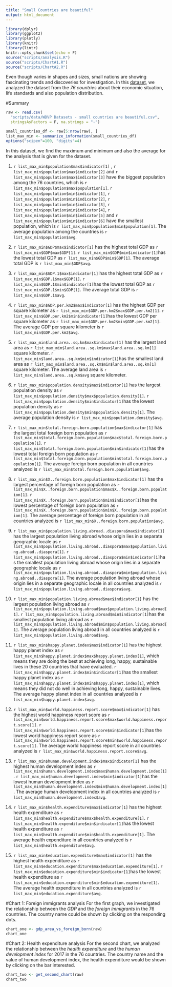 ```yaml
---
title: "Small Countries are beautiful"
output: html_document
---
```


```r
library(dplyr)
library(ggplot2)
library(plotly)
library(knitr)
library(lintr)
knitr::opts_chunk$set(echo = F)
source("scripts/analysis.R")
source("scripts/Chart#1.R")
source("scripts/Chart#2.R")
```

Even though varies in shapes and sizes, small nations are showing fascinating trends and discoveries for investigation. In this [dataset](https://docs.google.com/spreadsheets/d/11LhOlwsloUuA495r-04IDwciMqNrLwWGpveqpF61WXU/edit#gid=1246185258), we analyzed the dataset from the _76 countries_ about their economic situation, life standards and also population distribution. 

#Summary 

```r
raw <- read.csv(
  "scripts/data/WDVP Datasets - small countries are beautiful.csv",
  stringsAsFactors = F, na.strings = "-")

small_countries_df <- raw[5:nrow(raw), ]
list_max_min <- summarize_information(small_countries_df)
options("scipen"=100, "digits"=4)
```
In this dataset, we find the maximum and minimum and also the average for the analysis that is given for the dataset. 

1. `r list_max_min$population$max$indicator[1]` , `r list_max_min$population$max$indicator[2]` and `r list_max_min$population$max$indicator[3]` have the biggest population among the 76 countries, which is `r list_max_min$population$max$population[1]`. `r list_max_min$population$min$indicator[1]`, `r list_max_min$population$min$indicator[2]`, `r list_max_min$population$min$indicator[3]`, `r list_max_min$population$min$indicator[4]`, `r list_max_min$population$min$indicator[5]` and `r list_max_min$population$min$indicator[6]` have the smallest population, which is `r list_max_min$population$min$population[1]`. The average population among the countries is `r list_max_min$population$avg`. 

2. `r list_max_min$GDP$max$indicator[1]` has the highest total GDP as `r list_max_min$GDP$max$GDP[1]`. `r list_max_min$GDP$min$indicator[1]`has the lowest total GDP as `r list_max_min$GDP$min$GDP[1]`. The average total GDP is `r list_max_min$GDP$avg`. 

3. `r list_max_min$GDP.1$max$indicator[1]` has the highest total GDP as `r list_max_min$GDP.1$max$GDP[1]`. `r list_max_min$GDP.1$min$indicator[1]`has the lowest total GDP as `r list_max_min$GDP.1$min$GDP[1]`. The average total GDP is `r list_max_min$GDP.1$avg`. 

4. `r list_max_min$GDP.per.km2$max$indicator[1]` has the highest GDP per square kilometer as `r list_max_min$GDP.per.km2$max$GDP.per.km2[1]`. `r list_max_min$GDP.per.km2$min$indicator[1]`has the lowest GDP per square kilometer as `r list_max_min$GDP.per.km2$min$GDP.per.km2[1]`. The average GDP per square kilometer is `r list_max_min$GDP.per.km2$avg`. 

5. `r list_max_min$land.area..sq.km$max$indicator[1]` has the largest land area as `r list_max_min$land.area..sq.km$max$land.area..sq.km[1]` square kilometer. `r list_max_min$land.area..sq.km$min$indicator[1]`has the smallest land area as `r list_max_min$land.area..sq.km$min$land.area..sq.km[1]` square kilometer. The average land area is `r list_max_min$land.area..sq.km$avg` square kilometer. 

6. `r list_max_min$population.density$max$indicator[1]` has the largest population density as `r list_max_min$population.density$max$population.density[1]`. `r list_max_min$population.density$min$indicator[1]`has the lowest population density as `r list_max_min$population.density$min$population.density[1]`. The average population density is `r list_max_min$population.density$avg`. 

7. `r list_max_min$total.foreign.born.population$max$indicator[1]` has the largest total foreign born population as `r list_max_min$total.foreign.born.population$max$total.foreign.born.population[1]`. 
`r list_max_min$total.foreign.born.population$min$indicator[1]`has the lowest total foreign born population as `r list_max_min$total.foreign.born.population$min$total.foreign.born.population[1]`. The average foreign born population in all countries analyzed is `r list_max_min$total.foreign.born.population$avg`. 

8. `r list_max_min$X..foreign.born.population$max$indicator[1]` has the largest percentage of foreign born population as `r list_max_min$X..foreign.born.population$max$X..foreign.born.population[1]`. 
`r list_max_min$X..foreign.born.population$min$indicator[1]`has the lowest percentage of foreign born population as `r list_max_min$X..foreign.born.population$min$X..foreign.born.population[1]`. The average percentage of foreign born population in all countries analyzed is `r list_max_min$X..foreign.born.population$avg`. 

9. `r list_max_min$population.living.abroad..diaspora$max$indicator[1]` has the largest population living abroad whose origin lies in a separate geographic locale as `r list_max_min$population.living.abroad..diaspora$max$population.living.abroad..diaspora[1]`. 
`r list_max_min$population.living.abroad..diaspora$min$indicator[1]`has the smallest population living abroad whose origin lies in a separate geographic locale as `r list_max_min$population.living.abroad..diaspora$min$population.living.abroad..diaspora[1]`. The average population living abroad whose origin lies in a separate geographic locale in all countries analyzed is `r list_max_min$population.living.abroad..diaspora$avg`. 

10. `r list_max_min$population.living.abroad$max$indicator[1]` has the largest population living abroad as `r list_max_min$population.living.abroad$max$population.living.abroad[1]`. 
`r list_max_min$population.living.abroad$min$indicator[1]`has the smallest population living abroad as `r list_max_min$population.living.abroad$min$population.living.abroad[1]`. The average population living abroad in all countries analyzed is `r list_max_min$population.living.abroad$avg`. 

11. `r list_max_min$happy.planet.index$max$indicator[1]` has the highest happy planet index as `r list_max_min$happy.planet.index$max$happy.planet.index[1]`, which means they are doing the best at achieving long, happy, sustainable lives in these 20 countries that have evaluated. 
`r list_max_min$happy.planet.index$min$indicator[1]`has the smallest happy planet index as `r list_max_min$happy.planet.index$min$happy.planet.index[1]`, which means they did not do well in achieving long, happy, sustainable lives. The average happy planet index in all countries analyzed is `r list_max_min$happy.planet.index$avg`. 

11. `r list_max_min$world.happiness.report.score$max$indicator[1]` has the highest world happiness report score as `r list_max_min$world.happiness.report.score$max$world.happiness.report.score[1]`. 
`r list_max_min$world.happiness.report.score$min$indicator[1]`has the lowest world happiness report score as `r list_max_min$world.happiness.report.score$min$world.happiness.report.score[1]`. The average world happiness report score in all countries analyzed is `r list_max_min$world.happiness.report.score$avg`. 

12. `r list_max_min$human.development.index$max$indicator[1]` has the highest human development index as `r list_max_min$human.development.index$max$human.development.index[1]`. 
`r list_max_min$human.development.index$min$indicator[1]`has the lowest human development index as `r list_max_min$human.development.index$min$human.development.index[1]`. The average human development index in all countries analyzed is `r list_max_min$human.development.index$avg`. 

13. `r list_max_min$health.expenditure$max$indicator[1]` has the highest health expenditure as `r list_max_min$health.expenditure$max$health.expenditure[1]`. 
`r list_max_min$health.expenditure$min$indicator[1]`has the lowest health expenditure as `r list_max_min$health.expenditure$min$health.expenditure[1]`. The average health expenditure in all countries analyzed is `r list_max_min$health.expenditure$avg`. 

14. `r list_max_min$education.expenditure$max$indicator[1]` has the highest health expenditure as `r list_max_min$education.expenditure$max$education.expenditure[1]`. 
`r list_max_min$education.expenditure$min$indicator[1]`has the lowest health expenditure as `r list_max_min$education.expenditure$min$education.expenditure[1]`. The average health expenditure in all countries analyzed is `r list_max_min$education.expenditure$avg`. 

#Chart 1: Foreign immigrants analysis
For the first graph, we investigated the relationship between the *GDP* and the *foreign immigrants* in the 76 countries. The country name could be shown by clicking on the responding dots. 

```r

chart_one <- gdp_area_vs_foreign_born(raw)
chart_one
```

#Chart 2: Health expenditure analysis
For the second chart, we analyzed the relationship between the *health expenditure* and the *human development index* for 2017 in the 76 countries. The country name and the value of human development index, the health expenditure would be shown by clicking on the bar interested. 

```r

chart_two <- get_second_chart(raw)
chart_two

```
